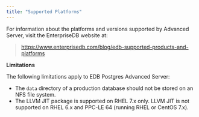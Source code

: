 ```yaml
---
title: "Supported Platforms"
---
```


<div id="supported_platorms" class="registered_link"></div>


For information about the platforms and versions supported by Advanced Server, visit the EnterpriseDB website at:

> <https://www.enterprisedb.com/blog/edb-supported-products-and-platforms>

**Limitations**

The following limitations apply to EDB Postgres Advanced Server:

  - The `data` directory of a production database should not be stored on an NFS file system.
  - The LLVM JIT package is supported on RHEL 7.x only. LLVM JIT is not supported on RHEL 6.x and PPC-LE 64 (running RHEL or CentOS 7.x).
